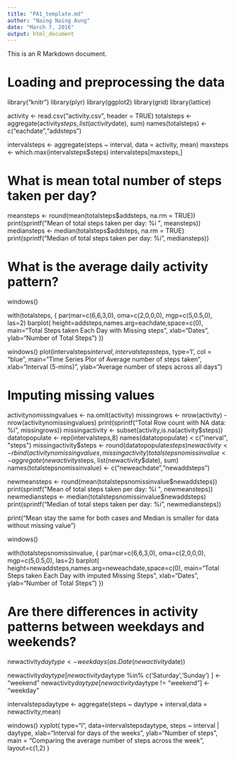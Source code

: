 ```yaml
---
title: "PA1_template.md"
author: "Naing Naing Aung"
date: "March 7, 2016"
output: html_document
---
```


This is an R Markdown document. 

# Loading and preprocessing the data

library("knitr")
library(plyr)
library(ggplot2)
library(grid)
library(lattice)

activity <- read.csv("activity.csv", header = TRUE)
totalsteps <- aggregate(activity$steps, list(activity$date), sum)
names(totalsteps) <- c("eachdate","addsteps")

intervalsteps <- aggregate(steps ~ interval,  data = activity, mean)
maxsteps <- which.max(intervalsteps$steps)
intervalsteps[maxsteps,]


# What is mean total number of steps taken per day?

meansteps <- round(mean(totalsteps$addsteps, na.rm = TRUE))
print(sprintf("Mean of total steps taken per day: %i ", meansteps))
mediansteps <- median(totalsteps$addsteps, na.rm = TRUE)
print(sprintf("Median of total steps taken per day: %i ", mediansteps))


# What is the average daily activity pattern?

windows()

with(totalsteps, {
  par(mar=c(6,6,3,0), oma=c(2,0,0,0), mgp=c(5,0.5,0), las=2)
  barplot(
    height=addsteps,names.arg=eachdate,space=c(0),
    main="Total Steps taken Each Day with Missing steps",
    xlab="Dates",
    ylab="Number of Total Steps")
})


windows()
plot(intervalsteps$interval, intervalsteps$steps, type='l', col = "blue",
     main="Time Series Plor of Average number of steps taken", xlab="Interval (5-mins)", 
     ylab="Average number of steps across all days")


# Imputing missing values

activitynomissingvalues <- na.omit(activity)
missingrows <- nrow(activity) - nrow(activitynomissingvalues)
print(sprintf("Total Row count with NA data: %i ", missingrows))
missingactivity <- subset(activity,is.na(activity$steps))
datatopopulate <- rep(intervalsteps,8)
names(datatopopulate) < c("inerval", "steps")
missingactivity$steps <- round(datatopopulate$steps)
newactivity <- rbind(activitynomissingvalues,missingactivity)
totalstepsnomissinvalue <- aggregate(newactivity$steps, list(newactivity$date), sum)
names(totalstepsnomissinvalue) <- c("neweachdate","newaddsteps")

newmeansteps <- round(mean(totalstepsnomissinvalue$newaddsteps))
print(sprintf("Mean of total steps taken per day: %i ", newmeansteps))
newmediansteps <- median(totalstepsnomissinvalue$newaddsteps)
print(sprintf("Median of total steps taken per day: %i ", newmediansteps))

print("Mean stay the same for both cases and Median is smaller for data without missing value")




windows()

with(totalstepsnomissinvalue, {
  par(mar=c(6,6,3,0), oma=c(2,0,0,0), mgp=c(5,0.5,0), las=2)
  barplot(
    height=newaddsteps,names.arg=neweachdate,space=c(0),
    main="Total Steps taken Each Day with imputed Missing Steps",
    xlab="Dates",
    ylab="Number of Total Steps")
})



# Are there differences in activity patterns between weekdays and weekends?

newactivity$daytype <- weekdays(as.Date(newactivity$date))

newactivity$daytype[newactivity$daytype  %in% c('Saturday','Sunday') ] <- "weekend"
newactivity$daytype[newactivity$daytype != "weekend"] <- "weekday"

intervalstepsdaytype <- aggregate(steps ~ daytype + interval,data = newactivity,mean)


windows()
xyplot(
  type="l",
  data=intervalstepsdaytype,
  steps ~ interval | daytype,
  xlab="Interval for days of the weeks",
  ylab="Number of steps",
  main = "Comparing the average number of steps across the week",
  layout=c(1,2)
)
